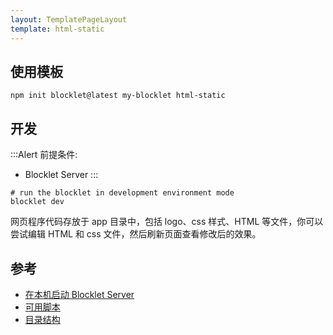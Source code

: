 ```yaml
---
layout: TemplatePageLayout
template: html-static
---
```


<TemplateInfo templateName="html-static" />

## 使用模板

```shell
npm init blocklet@latest my-blocklet html-static
```

## 开发

:::Alert
前提条件: 

- Blocklet Server
:::

```shell
# run the blocklet in development environment mode
blocklet dev
```

网页程序代码存放于 app 目录中，包括 logo、css 样式、HTML 等文件，你可以尝试编辑 HTML 和 css 文件，然后刷新页面查看修改后的效果。

## 参考

- [在本机启动 Blocklet Server](https://developer.blocklet.io/docs/zh/quick-start/blocklet-server)
- [可用脚本](/reference/npm-scripts)
- [目录结构](/reference/blocklet-structure)
